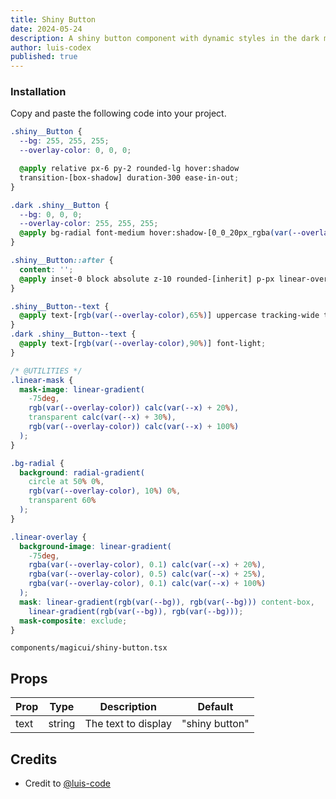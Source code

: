 ```yaml
---
title: Shiny Button
date: 2024-05-24
description: A shiny button component with dynamic styles in the dark mode or light mode.
author: luis-codex
published: true
---
```


<ComponentPreview name="shiny-button-demo" />

<Steps>

### Installation

Copy and paste the following code into your project.

```css
.shiny__Button {
  --bg: 255, 255, 255;
  --overlay-color: 0, 0, 0;

  @apply relative px-6 py-2 rounded-lg hover:shadow
  transition-[box-shadow] duration-300 ease-in-out;
}

.dark .shiny__Button {
  --bg: 0, 0, 0;
  --overlay-color: 255, 255, 255;
  @apply bg-radial font-medium hover:shadow-[0_0_20px_rgba(var(--overlay-color),10%)];
}

.shiny__Button::after {
  content: '';
  @apply inset-0 block absolute z-10 rounded-[inherit] p-px linear-overlay;
}

.shiny__Button--text {
  @apply text-[rgb(var(--overlay-color),65%)] uppercase tracking-wide text-sm h-full w-full block relative linear-mask;
}
.dark .shiny__Button--text {
  @apply text-[rgb(var(--overlay-color),90%)] font-light;
}

/* @UTILITIES */
.linear-mask {
  mask-image: linear-gradient(
    -75deg,
    rgb(var(--overlay-color)) calc(var(--x) + 20%),
    transparent calc(var(--x) + 30%),
    rgb(var(--overlay-color)) calc(var(--x) + 100%)
  );
}

.bg-radial {
  background: radial-gradient(
    circle at 50% 0%,
    rgb(var(--overlay-color), 10%) 0%,
    transparent 60%
  );
}

.linear-overlay {
  background-image: linear-gradient(
    -75deg,
    rgba(var(--overlay-color), 0.1) calc(var(--x) + 20%),
    rgba(var(--overlay-color), 0.5) calc(var(--x) + 25%),
    rgba(var(--overlay-color), 0.1) calc(var(--x) + 100%)
  );
  mask: linear-gradient(rgb(var(--bg)), rgb(var(--bg))) content-box,
    linear-gradient(rgb(var(--bg)), rgb(var(--bg)));
  mask-composite: exclude;
}
```

```text
components/magicui/shiny-button.tsx
```

<ComponentSource name="shiny-button" />

</Steps>

## Props

| Prop | Type   | Description         | Default        |
| ---- | ------ | ------------------- | -------------- |
| text | string | The text to display | "shiny button" |


## Credits

- Credit to [@luis-code](https://luis-code.vercel.app/) 
